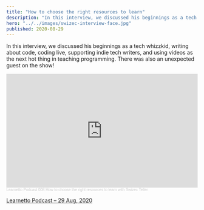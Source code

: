 ```yaml
---
title: "How to choose the right resources to learn"
description: "In this interview, we discussed his beginnings as a tech whizzkid, writing about code, coding live, supporting indie tech writers, and using videos as the next hot thing in teaching programming. There was also an unexpected guest on the show!"
hero: "../../images/swizec-interview-face.jpg"
published: 2020-08-29
---
```


In this interview, we discussed his beginnings as a tech whizzkid, writing about code, coding live, supporting indie tech writers, and using videos as the next hot thing in teaching programming. There was also an unexpected guest on the show!

<iframe
  width="100%"
  height="300"
  scrolling="no"
  frameborder="no"
  allow="autoplay"
  src="https://w.soundcloud.com/player/?url=https%3A//api.soundcloud.com/tracks/310417555&color=%23ff5500&auto_play=false&hide_related=false&show_comments=true&show_user=true&show_reposts=false&show_teaser=true&visual=true"
></iframe>

<div style="font-size: 10px; color: #cccccc;line-break: anywhere;word-break: normal;overflow: hidden;white-space: nowrap;text-overflow: ellipsis; font-family: Interstate,Lucida Grande,Lucida Sans Unicode,Lucida Sans,Garuda,Verdana,Tahoma,sans-serif;font-weight: 100;">
  <a
    href="https://soundcloud.com/learnetto"
    title="Learnetto Podcast"
    target="_blank"
    style="color: #cccccc; text-decoration: none;"
  >
    Learnetto Podcast
  </a>
  <a
    href="https://soundcloud.com/learnetto/008-how-to-choose-the-right-resources-to-learn-with-swizec-teller"
    title="008 How to choose the right resources to learn with Swizec Teller"
    target="_blank"
    style="color: #cccccc; text-decoration: none;"
  >
    008 How to choose the right resources to learn with Swizec Teller
  </a>
</div>

[Learnetto Podcast – 29 Aug, 2020](https://learnetto.com/blog/his-first-job-was-writing-code-for-a-nuclear-power-plant-now-swizec-teaches-d3js-and-reactjs)
